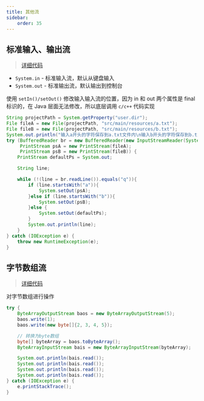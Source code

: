 ```yaml
---
title: 其他流
sidebar:
    order: 35
---
```


## 标准输入、输出流

> [详细代码](https://github.com/follow1123/java-basics/blob/main/src/main/java/cn/y/java/io/other/StandStreamTest.java)

- `System.in` - 标准输入流，默认从键盘输入
- `System.out` - 标准输出流，默认输出到控制台

使用 `setIn()/setOut()` 修改输入输入流的位置，因为 in 和 out 两个属性是 final 标识的，在 Java 层面无法修改，所以底层调用 `c/c++` 代码实现

```java
String projectPath = System.getProperty("user.dir");
File fileA = new File(projectPath, "src/main/resources/a.txt");
File fileB = new File(projectPath, "src/main/resources/b.txt");
System.out.println("输入a开头的字符保存到a.txt文件内\n输入b开头的字符保存到b.txt文件内\n输入q退出");
try (BufferedReader br = new BufferedReader(new InputStreamReader(System.in));
     PrintStream psA = new PrintStream(fileA);
     PrintStream psB = new PrintStream(fileB)) {
    PrintStream defaultPs = System.out;

    String line;

    while (!(line = br.readLine()).equals("q")){
        if (line.startsWith("a")){
            System.setOut(psA);
        }else if (line.startsWith("b")){
            System.setOut(psB);
        }else {
            System.setOut(defaultPs);
        }
        System.out.println(line);
    }
} catch (IOException e) {
    throw new RuntimeException(e);
}
```

## 字节数组流

> [详细代码](https://github.com/follow1123/java-basics/blob/main/src/main/java/cn/y/java/io/other/ByteArrayStreamTest.java)

对字节数组进行操作

```java
try {
    ByteArrayOutputStream baos = new ByteArrayOutputStream(5);
    baos.write(1);
    baos.write(new byte[]{2, 3, 4, 5});

    // 转换为byte数组
    byte[] byteArray = baos.toByteArray();
    ByteArrayInputStream bais = new ByteArrayInputStream(byteArray);

    System.out.println(bais.read());
    System.out.println(bais.read());
    System.out.println(bais.read());
    System.out.println(bais.read());
} catch (IOException e) {
    e.printStackTrace();
}
```
